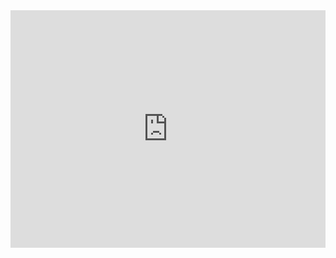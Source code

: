 <iframe 
    src="https://open.spotify.com/embed/playlist/6kJxKFTunfeRluptPWdXMZ" 
    width="100%" 
    height="380"
    frameborder="0" 
    allowtransparency="true" 
    allow="encrypted-media" 
/>

<div id="flickrembed_91"><script src="https://flickrembed.com/embed_v2.js.rand.php?container=flickrembed_91&source=flickr&layout=responsive&input=food&sort=0&by=keywords&theme=default&scale=fill&limit=10&skin=default"></script><script type="text/javascript">function showpics(){var a=$("#box").val();$.getJSON("http://api.flickr.com/services/feeds/photos_public.gne?tags="+a+"&tagmode=any&format=json&jsoncallback=?",function(a){$("#images").hide().html(a).fadeIn("fast"),$.each(a.items,function(a,e){$("<img/>").attr("src",e.media.m).appendTo("#images")})})}</script><small>Powered by <a href="https://flickrembed.com">flickr embed</a></small></div>
